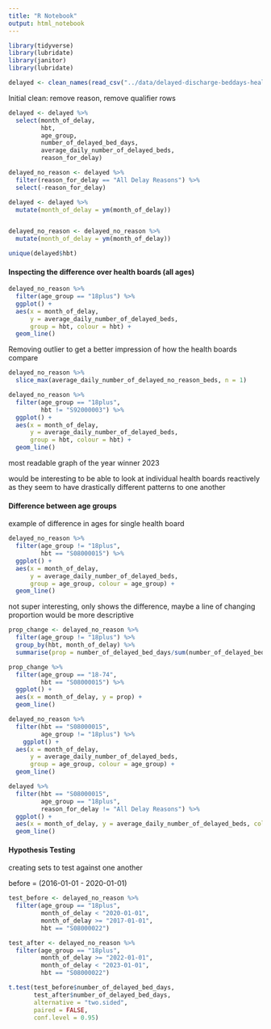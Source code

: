 ```yaml
---
title: "R Notebook"
output: html_notebook
---
```


```r
library(tidyverse)
library(lubridate)
library(janitor)
library(lubridate)
```


```r
delayed <- clean_names(read_csv("../data/delayed-discharge-beddays-health-board.csv"))
```

Initial clean:    remove reason, remove qualifier rows


```r
delayed <- delayed %>% 
  select(month_of_delay,
         hbt,
         age_group,
         number_of_delayed_bed_days,
         average_daily_number_of_delayed_beds,
         reason_for_delay)
```



```r
delayed_no_reason <- delayed %>% 
  filter(reason_for_delay == "All Delay Reasons") %>% 
  select(-reason_for_delay)
```




```r
delayed <- delayed %>% 
  mutate(month_of_delay = ym(month_of_delay))


delayed_no_reason <- delayed_no_reason %>% 
  mutate(month_of_delay = ym(month_of_delay))
```


```r
unique(delayed$hbt)
```



#### Inspecting the difference over health boards (all ages)

```r
delayed_no_reason %>% 
  filter(age_group == "18plus") %>% 
  ggplot() +
  aes(x = month_of_delay,
      y = average_daily_number_of_delayed_beds,
      group = hbt, colour = hbt) +
  geom_line()
```



Removing outlier to get a better impression of how the health boards compare

```r
delayed_no_reason %>% 
  slice_max(average_daily_number_of_delayed_no_reason_beds, n = 1)
```


```r
delayed_no_reason %>% 
  filter(age_group == "18plus",
         hbt != "S92000003") %>% 
  ggplot() +
  aes(x = month_of_delay,
      y = average_daily_number_of_delayed_beds,
      group = hbt, colour = hbt) +
  geom_line()
```

most readable graph of the year winner 2023

would be interesting to be able to look at individual health boards reactively as they seem to have
drastically different patterns to one another





#### Difference between age groups

example of difference in ages for single health board

```r
delayed_no_reason %>% 
  filter(age_group != "18plus",
         hbt == "S08000015") %>% 
  ggplot() +
  aes(x = month_of_delay,
      y = average_daily_number_of_delayed_beds,
      group = age_group, colour = age_group) +
  geom_line()
```


not super interesting, only shows the difference, maybe a line of changing proportion would be more
descriptive

```r
prop_change <- delayed_no_reason %>% 
  filter(age_group != "18plus") %>% 
  group_by(hbt, month_of_delay) %>%
  summarise(prop = number_of_delayed_bed_days/sum(number_of_delayed_bed_days), age_group)
```

```r
prop_change %>% 
  filter(age_group == "18-74",
         hbt == "S08000015") %>% 
  ggplot() +
  aes(x = month_of_delay, y = prop) +
  geom_line()
```








```r
delayed_no_reason %>%
  filter(hbt == "S08000015",
         age_group != "18plus") %>% 
    ggplot() +
  aes(x = month_of_delay,
      y = average_daily_number_of_delayed_beds,
      group = age_group, colour = age_group) +
  geom_line()
```




```r
delayed %>% 
  filter(hbt == "S08000015",
         age_group == "18plus",
         reason_for_delay != "All Delay Reasons") %>% 
  ggplot() +
  aes(x = month_of_delay, y = average_daily_number_of_delayed_beds, colour = reason_for_delay) +
  geom_line()
```



#### Hypothesis Testing


creating sets to test against one another

before = (2016-01-01   -    2020-01-01)



```r
test_before <- delayed_no_reason %>% 
  filter(age_group == "18plus",
         month_of_delay < "2020-01-01",
         month_of_delay >= "2017-01-01",
         hbt == "S08000022")
```

```r
test_after <- delayed_no_reason %>% 
  filter(age_group == "18plus",
         month_of_delay >= "2022-01-01",
         month_of_delay < "2023-01-01",
         hbt == "S08000022")
```



```r
t.test(test_before$number_of_delayed_bed_days,
       test_after$number_of_delayed_bed_days,
       alternative = "two.sided",
       paired = FALSE,
       conf.level = 0.95)
```

